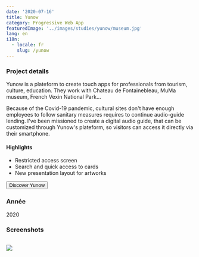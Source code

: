 ```yaml
---
date: '2020-07-16'
title: Yunow
category: Progressive Web App
featuredImage: '../images/studies/yunow/museum.jpg'
lang: en
i18n:
  - locale: fr
    slug: /yunow
---
```


### Project details

Yunow is a plateform to create touch apps for professionals from tourism, culture, education. They work with Chateau de Fontainebleau, MuMa museum, French Vexin National Park...

Because of the Covid-19 pandemic, cultural sites don't have enough employees to follow sanitary measures requires to continue audio-guide lending. I've been missioned to create a digital audio guide, that can be customized through Yunow's plateform, so visitors can access it directly via their smartphone. 


#### Highlights

- Restricted access screen
- Search and quick access to cards
- New presentation layout for artworks

<p style={{textAlign: 'center'}}><Button href="https://yunow.io">Discover Yunow</Button></p>

### Année
2020

### Screenshots

<Image>

![](../images/studies/yunow/portfolio.png)

</Image>